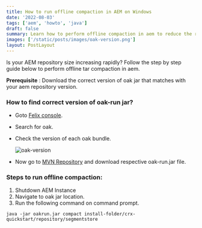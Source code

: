 ```yaml
---
title: How to run offline compaction in AEM on Windows
date: '2022-08-03'
tags: ['aem', 'howto', 'java']
draft: false
summary: Learn how to perform offline compaction in aem to reduce the repository size on windows machine.
images: ['/static/posts/images/oak-version.png']
layout: PostLayout
---
```


Is your AEM repository size increasing rapidly? Follow the step by step guide below to perform offline tar compaction in aem.

**Prerequisite** : Download the correct version of oak jar that matches with your aem repository version.

### How to find correct version of oak-run jar?

- Goto [Felix console](http://localhost:4502/system/console).
- Search for oak.
- Check the version of each oak bundle.

  ![oak-version](/static/posts/images/oak-version.png)

- Now go to [MVN Repository](https://mvnrepository.com/artifact/org.apache.jackrabbit/oak-run) and download respective oak-run.jar file.

### Steps to run offline compaction:

1. Shutdown AEM Instance
2. Navigate to oak jar location.
3. Run the following command on command prompt.

```
java -jar oakrun.jar compact install-folder/crx-quickstart/repository/segmentstore
```
 